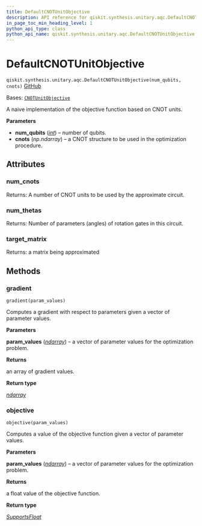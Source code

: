 ```yaml
---
title: DefaultCNOTUnitObjective
description: API reference for qiskit.synthesis.unitary.aqc.DefaultCNOTUnitObjective
in_page_toc_min_heading_level: 1
python_api_type: class
python_api_name: qiskit.synthesis.unitary.aqc.DefaultCNOTUnitObjective
---
```


# DefaultCNOTUnitObjective

<span id="qiskit.synthesis.unitary.aqc.DefaultCNOTUnitObjective" />

`qiskit.synthesis.unitary.aqc.DefaultCNOTUnitObjective(num_qubits, cnots)` [GitHub](https://github.com/qiskit/qiskit/tree/stable/1.0/qiskit/synthesis/unitary/aqc/cnot_unit_objective.py "view source code")

Bases: [`CNOTUnitObjective`](qiskit.synthesis.unitary.aqc.CNOTUnitObjective "qiskit.synthesis.unitary.aqc.cnot_unit_objective.CNOTUnitObjective")

A naive implementation of the objective function based on CNOT units.

**Parameters**

*   **num\_qubits** ([*int*](https://docs.python.org/3/library/functions.html#int "(in Python v3.12)")) – number of qubits.
*   **cnots** (*np.ndarray*) – a CNOT structure to be used in the optimization procedure.

## Attributes

<span id="qiskit.synthesis.unitary.aqc.DefaultCNOTUnitObjective.num_cnots" />

### num\_cnots

Returns: A number of CNOT units to be used by the approximate circuit.

<span id="qiskit.synthesis.unitary.aqc.DefaultCNOTUnitObjective.num_thetas" />

### num\_thetas

Returns: Number of parameters (angles) of rotation gates in this circuit.

<span id="qiskit.synthesis.unitary.aqc.DefaultCNOTUnitObjective.target_matrix" />

### target\_matrix

Returns: a matrix being approximated

## Methods

### gradient

<span id="qiskit.synthesis.unitary.aqc.DefaultCNOTUnitObjective.gradient" />

`gradient(param_values)`

Computes a gradient with respect to parameters given a vector of parameter values.

**Parameters**

**param\_values** ([*ndarray*](https://numpy.org/doc/stable/reference/generated/numpy.ndarray.html#numpy.ndarray "(in NumPy v1.26)")) – a vector of parameter values for the optimization problem.

**Returns**

an array of gradient values.

**Return type**

[*ndarray*](https://numpy.org/doc/stable/reference/generated/numpy.ndarray.html#numpy.ndarray "(in NumPy v1.26)")

### objective

<span id="qiskit.synthesis.unitary.aqc.DefaultCNOTUnitObjective.objective" />

`objective(param_values)`

Computes a value of the objective function given a vector of parameter values.

**Parameters**

**param\_values** ([*ndarray*](https://numpy.org/doc/stable/reference/generated/numpy.ndarray.html#numpy.ndarray "(in NumPy v1.26)")) – a vector of parameter values for the optimization problem.

**Returns**

a float value of the objective function.

**Return type**

[*SupportsFloat*](https://docs.python.org/3/library/typing.html#typing.SupportsFloat "(in Python v3.12)")

